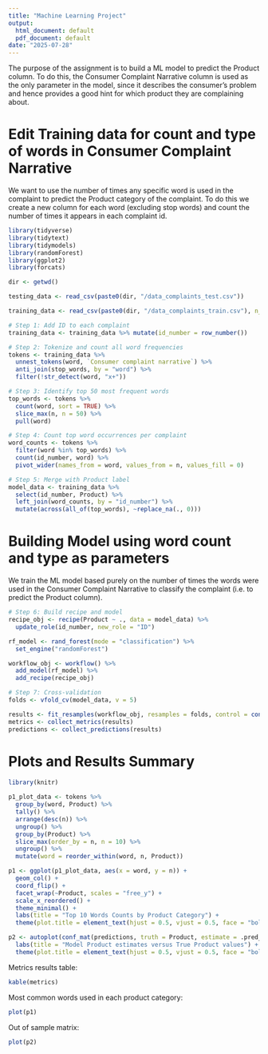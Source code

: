 ---
title: "Machine Learning Project"
output:
  html_document: default
  pdf_document: default
date: "2025-07-28"
---

The purpose of the assignment is to build a ML model to predict the Product column. To do this, the Consumer Complaint Narrative column is used as the only parameter in the model, since it describes the consumer's problem and hence provides a good hint for which product they are complaining about. 

# Edit Training data for count and type of words in Consumer Complaint Narrative

We want to use the number of times any specific word is used in the complaint to predict the Product category of the complaint. To do this we create a new column for each word (excluding stop words) and count the number of times it appears in each complaint id.
```{r warning=FALSE, include = FALSE }
library(tidyverse)
library(tidytext)
library(tidymodels)
library(randomForest)
library(ggplot2)
library(forcats)

dir <- getwd()

testing_data <- read_csv(paste0(dir, "/data_complaints_test.csv"))

training_data <- read_csv(paste0(dir, "/data_complaints_train.csv"), n_max = 10000)
```
```{r}
# Step 1: Add ID to each complaint
training_data <- training_data %>% mutate(id_number = row_number())

# Step 2: Tokenize and count all word frequencies
tokens <- training_data %>%
  unnest_tokens(word, `Consumer complaint narrative`) %>%
  anti_join(stop_words, by = "word") %>%
  filter(!str_detect(word, "x+"))

# Step 3: Identify top 50 most frequent words
top_words <- tokens %>%
  count(word, sort = TRUE) %>%
  slice_max(n, n = 50) %>%
  pull(word)

# Step 4: Count top word occurrences per complaint
word_counts <- tokens %>%
  filter(word %in% top_words) %>%
  count(id_number, word) %>%
  pivot_wider(names_from = word, values_from = n, values_fill = 0)

# Step 5: Merge with Product label
model_data <- training_data %>%
  select(id_number, Product) %>%
  left_join(word_counts, by = "id_number") %>%
  mutate(across(all_of(top_words), ~replace_na(., 0)))
```

# Building Model using word count and type as parameters

We train the ML model based purely on the number of times the words were used in the Consumer Complaint Narrative to classify the complaint (i.e. to predict the Product column).

```{r}
# Step 6: Build recipe and model
recipe_obj <- recipe(Product ~ ., data = model_data) %>%
  update_role(id_number, new_role = "ID")

rf_model <- rand_forest(mode = "classification") %>%
  set_engine("randomForest")

workflow_obj <- workflow() %>%
  add_model(rf_model) %>%
  add_recipe(recipe_obj)

# Step 7: Cross-validation
folds <- vfold_cv(model_data, v = 5)

results <- fit_resamples(workflow_obj, resamples = folds, control = control_resamples(save_pred = TRUE))
metrics <- collect_metrics(results)
predictions <- collect_predictions(results)
```

# Plots and Results Summary

```{r, echo = FALSE}
library(knitr)

p1_plot_data <- tokens %>%
  group_by(word, Product) %>%
  tally() %>%
  arrange(desc(n)) %>%
  ungroup() %>%
  group_by(Product) %>%
  slice_max(order_by = n, n = 10) %>%
  ungroup() %>%
  mutate(word = reorder_within(word, n, Product))

p1 <- ggplot(p1_plot_data, aes(x = word, y = n)) +
  geom_col() +
  coord_flip() +
  facet_wrap(~Product, scales = "free_y") +
  scale_x_reordered() +
  theme_minimal() +
  labs(title = "Top 10 Words Counts by Product Category") +
  theme(plot.title = element_text(hjust = 0.5, vjust = 0.5, face = "bold"))

p2 <- autoplot(conf_mat(predictions, truth = Product, estimate = .pred_class), type = "heatmap") +
  labs(title = "Model Product estimates versus True Product values") +
  theme(plot.title = element_text(hjust = 0.5, vjust = 0.5, face = "bold"))

```

Metrics results table:

```{r metrics, echo=FALSE}
kable(metrics)
```

Most common words used in each product category:

```{r words, echo=FALSE}
plot(p1)
```

Out of sample matrix:

```{r accuracy, echo=FALSE}
plot(p2)
```

